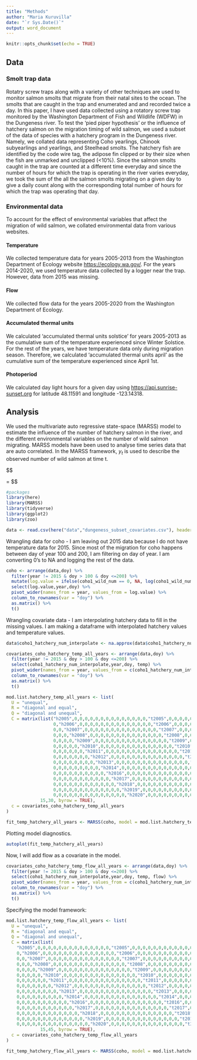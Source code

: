 ```yaml
---
title: "Methods"
author: "Maria Kuruvilla"
date: "`r Sys.Date()`"
output: word_document
---
```


```r
knitr::opts_chunk$set(echo = TRUE)
```

## Data

### Smolt trap data

<!-- Rotatory screw traps, WDFW, dungeness,  -->

Rotatry screw traps along with a variety of other techniques are used to monitor salmon smolts that migrate from their natal sites to the ocean. The smolts that are caught in the trap and enumerated and and recorded twice a day. In this paper, I have used data collected using a rotatory screw trap monitored by the Washington Department of Fish and Wildlife (WDFW) in the Dungeness river. To test the 'pied piper hypothesis' or the influence of hatchery salmon on the migration timing of wild salmon, we used a subset of the data of species with a hatchery program in the Dungeness river. Namely, we collated data representing Coho yearlings, Chinook subyearlings and yearlings, and Steelhead smolts. The hatchery fish are identified by the code wire tag, the adipose fin clipped or by their size when the fish are unmarked and unclipped (\<10%). Since the salmon smolts caught in the trap are counted at a different time everyday and since the number of hours for which the trap is operating in the river varies everyday, we took the sum of the all the salmon smolts migrating on a given day to give a daily count along with the corresponding total number of hours for which the trap was operating that day.

### Environmental data

To account for the effect of environmental variables that affect the migration of wild salmon, we collated environmental data from various websites.

#### Temperature

We collected temperature data for years 2005-2013 from the Washington Department of Ecology website <https://ecology.wa.gov/>. For the years 2014-2020, we used temperature data collected by a logger near the trap. However, data from 2015 was missing.

#### Flow

We collected flow data for the years 2005-2020 from the Washington Department of Ecology.

#### Accumulated thermal units

We calculated 'accumulated thermal units solstice' for years 2005-2013 as the cumulative sum of the temperature experienced since Winter Solstice. For the rest of the years, we have temperature data only during migration season. Therefore, we calculated 'accumulated thermal units april' as the cumulative sum of the temperature experienced since April 1st.

#### Photoperiod

We calculated day light hours for a given day using <https://api.sunrise-sunset.org> for latitude 48.11591 and longitude -123.14318.

## Analysis

We used the multivariate auto regressive state-space (MARSS) model to estimate the influence of the number of hatchery salmon in the river, and the different environmental variables on the number of wild salmon migrating. MARSS models have been used to analyse time series data that are auto correlated. In the MARSS framework, $y_t$ is used to describe the observed number of wild salmon at time t. 

$$
\begin{bmatrix}
y_{2005} \\

\vdots\\
y_{2020}

\end{bmatrix} = 
$$



```r
#packages
library(here)
library(MARSS)
library(tidyverse)
library(ggplot2)
library(zoo)
```

```r
data <- read.csv(here("data","dungeness_subset_covariates.csv"), header = TRUE)

```

Wrangling data for coho - I am leaving out 2015 data because I do not have temperature data for 2015. Since most of the migration for coho happens between day of year 100 and 200, I am filtering on day of year. I am converting 0's to NA and logging the rest of the data.

```r

coho <- arrange(data,doy) %>%
  filter(year != 2015 & doy > 100 & doy <=200) %>%
  mutate(log.value = ifelse(coho1_wild_num == 0, NA, log(coho1_wild_num))) %>%
  select(log.value,year,doy) %>%
  pivot_wider(names_from = year, values_from = log.value) %>%
  column_to_rownames(var = "doy") %>%
  as.matrix() %>%
  t()


```

Wrangling covariate data - I am interpolating hatchery data to fill in the missing values. I am making a dataframe with interpolated hatchery values and temperature values.

```r
data$coho1_hatchery_num_interpolate <- na.approx(data$coho1_hatchery_num)

covariates_coho_hatchery_temp_all_years <- arrange(data,doy) %>%
  filter(year != 2015 & doy > 100 & doy <=200) %>%
  select(coho1_hatchery_num_interpolate,year,doy, temp) %>%
  pivot_wider(names_from = year, values_from = c(coho1_hatchery_num_interpolate,temp)) %>%
  column_to_rownames(var = "doy") %>%
  as.matrix() %>%
  t()
```

```r
mod.list.hatchery_temp_all_years <- list(
  U = "unequal",
  R = "diagonal and equal",
  Q = "diagonal and unequal",
  C = matrix(list("h2005",0,0,0,0,0,0,0,0,0,0,0,0,0,0,"t2005",0,0,0,0,0,0,0,0,0,0,0,0,0,0,
                  0,"h2006",0,0,0,0,0,0,0,0,0,0,0,0,0,0,"t2006",0,0,0,0,0,0,0,0,0,0,0,0,0,
                  0,0,"h2007",0,0,0,0,0,0,0,0,0,0,0,0,0,0,"t2007",0,0,0,0,0,0,0,0,0,0,0,0,
                  0,0,0,"h2008",0,0,0,0,0,0,0,0,0,0,0,0,0,0,"t2008",0,0,0,0,0,0,0,0,0,0,0,
                  0,0,0,0,"h2009",0,0,0,0,0,0,0,0,0,0,0,0,0,0,"t2009",0,0,0,0,0,0,0,0,0,0,
                  0,0,0,0,0,"h2010",0,0,0,0,0,0,0,0,0,0,0,0,0,0,"t2010",0,0,0,0,0,0,0,0,0,
                  0,0,0,0,0,0,"h2011",0,0,0,0,0,0,0,0,0,0,0,0,0,0,"t2011",0,0,0,0,0,0,0,0,
                  0,0,0,0,0,0,0,"h2012",0,0,0,0,0,0,0,0,0,0,0,0,0,0,"t2012",0,0,0,0,0,0,0,
                  0,0,0,0,0,0,0,0,"h2013",0,0,0,0,0,0,0,0,0,0,0,0,0,0,"t2013",0,0,0,0,0,0,
                  0,0,0,0,0,0,0,0,0,"h2014",0,0,0,0,0,0,0,0,0,0,0,0,0,0,"t2014",0,0,0,0,0,
                  0,0,0,0,0,0,0,0,0,0,"h2016",0,0,0,0,0,0,0,0,0,0,0,0,0,0,"t2016",0,0,0,0,
                  0,0,0,0,0,0,0,0,0,0,0,"h2017",0,0,0,0,0,0,0,0,0,0,0,0,0,0,"t2017",0,0,0,
                  0,0,0,0,0,0,0,0,0,0,0,0,"h2018",0,0,0,0,0,0,0,0,0,0,0,0,0,0,"t2018",0,0,
                  0,0,0,0,0,0,0,0,0,0,0,0,0,"h2019",0,0,0,0,0,0,0,0,0,0,0,0,0,0,"t2019",0,
                  0,0,0,0,0,0,0,0,0,0,0,0,0,0,"h2020",0,0,0,0,0,0,0,0,0,0,0,0,0,0,"t2020"),
             15,30, byrow = TRUE),
  c = covariates_coho_hatchery_temp_all_years
)

fit_temp_hatchery_all_years <- MARSS(coho, model = mod.list.hatchery_temp_all_years, method = "BFGS")

```

Plotting model diagnostics.

```r
autoplot(fit_temp_hatchery_all_years)


```

Now, I will add flow as a covariate in the model.

```r
covariates_coho_hatchery_temp_flow_all_years <- arrange(data,doy) %>%
  filter(year != 2015 & doy > 100 & doy <=200) %>%
  select(coho1_hatchery_num_interpolate,year,doy, temp, flow) %>%
  pivot_wider(names_from = year, values_from = c(coho1_hatchery_num_interpolate,temp, flow)) %>%
  column_to_rownames(var = "doy") %>%
  as.matrix() %>%
  t()
```

Specifying the model framework:

```r
mod.list.hatchery_temp_flow_all_years <- list(
  U = "unequal",
  R = "diagonal and equal",
  Q = "diagonal and unequal",
  C = matrix(list(
    "h2005",0,0,0,0,0,0,0,0,0,0,0,0,0,0,"t2005",0,0,0,0,0,0,0,0,0,0,0,0,0,0,"f2005",0,0,0,0,0,0,0,0,0,0,0,0,0,0,
    0,"h2006",0,0,0,0,0,0,0,0,0,0,0,0,0,0,"t2006",0,0,0,0,0,0,0,0,0,0,0,0,0,0,"f2006",0,0,0,0,0,0,0,0,0,0,0,0,0,
    0,0,"h2007",0,0,0,0,0,0,0,0,0,0,0,0,0,0,"t2007",0,0,0,0,0,0,0,0,0,0,0,0,0,0,"f2007",0,0,0,0,0,0,0,0,0,0,0,0,
    0,0,0,"h2008",0,0,0,0,0,0,0,0,0,0,0,0,0,0,"t2008",0,0,0,0,0,0,0,0,0,0,0,0,0,0,"f2008",0,0,0,0,0,0,0,0,0,0,0,
    0,0,0,0,"h2009",0,0,0,0,0,0,0,0,0,0,0,0,0,0,"t2009",0,0,0,0,0,0,0,0,0,0,0,0,0,0,"f2009",0,0,0,0,0,0,0,0,0,0,
    0,0,0,0,0,"h2010",0,0,0,0,0,0,0,0,0,0,0,0,0,0,"t2010",0,0,0,0,0,0,0,0,0,0,0,0,0,0,"f2010",0,0,0,0,0,0,0,0,0,
    0,0,0,0,0,0,"h2011",0,0,0,0,0,0,0,0,0,0,0,0,0,0,"t2011",0,0,0,0,0,0,0,0,0,0,0,0,0,0,"f2011",0,0,0,0,0,0,0,0,
    0,0,0,0,0,0,0,"h2012",0,0,0,0,0,0,0,0,0,0,0,0,0,0,"t2012",0,0,0,0,0,0,0,0,0,0,0,0,0,0,"f2012",0,0,0,0,0,0,0,
    0,0,0,0,0,0,0,0,"h2013",0,0,0,0,0,0,0,0,0,0,0,0,0,0,"t2013",0,0,0,0,0,0,0,0,0,0,0,0,0,0,"f2013",0,0,0,0,0,0,
    0,0,0,0,0,0,0,0,0,"h2014",0,0,0,0,0,0,0,0,0,0,0,0,0,0,"t2014",0,0,0,0,0,0,0,0,0,0,0,0,0,0,"f2014",0,0,0,0,0,
    0,0,0,0,0,0,0,0,0,0,"h2016",0,0,0,0,0,0,0,0,0,0,0,0,0,0,"t2016",0,0,0,0,0,0,0,0,0,0,0,0,0,0,"f2016",0,0,0,0,
    0,0,0,0,0,0,0,0,0,0,0,"h2017",0,0,0,0,0,0,0,0,0,0,0,0,0,0,"t2017",0,0,0,0,0,0,0,0,0,0,0,0,0,0,"f2017",0,0,0,
    0,0,0,0,0,0,0,0,0,0,0,0,"h2018",0,0,0,0,0,0,0,0,0,0,0,0,0,0,"t2018",0,0,0,0,0,0,0,0,0,0,0,0,0,0,"f2018",0,0,
    0,0,0,0,0,0,0,0,0,0,0,0,0,"h2019",0,0,0,0,0,0,0,0,0,0,0,0,0,0,"t2019",0,0,0,0,0,0,0,0,0,0,0,0,0,0,"f2019",0,
    0,0,0,0,0,0,0,0,0,0,0,0,0,0,"h2020",0,0,0,0,0,0,0,0,0,0,0,0,0,0,"t2020",0,0,0,0,0,0,0,0,0,0,0,0,0,0,"f2020"),
             15,45, byrow = TRUE),
  c = covariates_coho_hatchery_temp_flow_all_years
)

fit_temp_hatchery_flow_all_years <- MARSS(coho, model = mod.list.hatchery_temp_flow_all_years, method = "BFGS")

```
